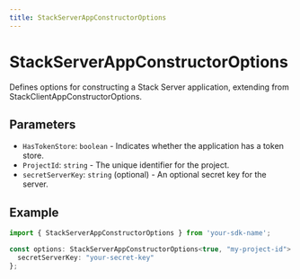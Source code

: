 ```yaml
---
title: StackServerAppConstructorOptions
---
```


# StackServerAppConstructorOptions

Defines options for constructing a Stack Server application, extending from StackClientAppConstructorOptions.

## Parameters

- `HasTokenStore`: `boolean` - Indicates whether the application has a token store.
- `ProjectId`: `string` - The unique identifier for the project.
- `secretServerKey`: `string` (optional) - An optional secret key for the server.

## Example

```typescript
import { StackServerAppConstructorOptions } from 'your-sdk-name';

const options: StackServerAppConstructorOptions<true, "my-project-id"> = {
  secretServerKey: "your-secret-key"
};
```